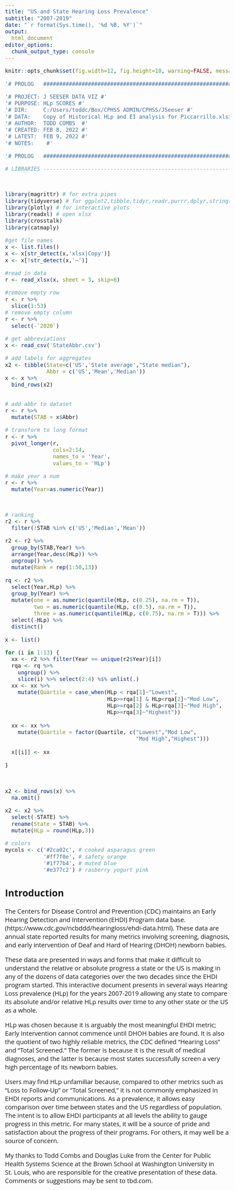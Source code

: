```yaml
---
title: "US and State Hearing Loss Prevalence"
subtitle: "2007-2019"
date: "`r format(Sys.time(), '%d %B, %Y')`"
output: 
  html_document
editor_options: 
  chunk_output_type: console
---
```

[//]: # CSS style arguments

<style type="text/css">

@import url("https://fonts.googleapis.com/css?family=Open+Sans:400,400i,700,700i&display=swap");

h1, h2, h3, h4, h5, body, ul, ol, p {
font-family: 'Open Sans', sans-serif;

}

body{ /* Normal  */
      font-size: 20px;
      counter-reset:table figure;
  }

.table{
  width:auto;
  font-size:12px;
}

td, th{
  padding-left:10px;
  text-align: right;
}

caption::before{
  counter-increment: table;
  content: "Table " counter(table) ": ";
}

.caption::before{
  counter-increment: figure;
  content: "Figure " counter(figure) ": ";
}

caption, .caption{
  font-style:italic;
  font-size: 16px;
  margin-top:0.5em;
  margin-bottom:0.5em;
  width:80%;
  text-align: left;
}

#TOC {
  font-size: 17px;
  width: 100%;
}

</style>

```r
knitr::opts_chunk$set(fig.width=12, fig.height=10, warning=FALSE, message=FALSE, cache=F, results = 'show', echo=F)

```

```r


'# PROLOG   ################################################################'

'# PROJECT: J SEESER DATA VIZ #'
'# PURPOSE: HLp SCORES #'
'# DIR:     C:/Users/toddc/Box/CPHSS ADMIN/CPHSS/JSeeser #'
'# DATA:    Copy of Historical HLp and EI analysis for Piccarrillo.xlsx #'
'# AUTHOR:  TODD COMBS  #'
'# CREATED: FEB 8, 2022 #'
'# LATEST:  FEB 9, 2022 #'
'# NOTES:    #'

'# PROLOG   ###############################################################'


```


```r

# LIBRARIES ---------------------------------------------------------------



library(magrittr) # for extra pipes
library(tidyverse) # for ggplot2,tibble,tidyr,readr,purrr,dplyr,stringr,forcats
library(plotly) # for interactive plots
library(readxl) # open xlsx
library(crosstalk)
library(catmaply)

#get file names
x <- list.files()
x <- x[str_detect(x,'xlsx|Copy')]
x <- x[!str_detect(x,'~')]

#read in data
r <- read_xlsx(x, sheet = 3, skip=6)

#remove empty row
r <- r %>% 
  slice(1:53)
# remove empty column
r <- r %>% 
  select(-`2020`)

# get abbreviations
x <- read_csv('StateAbbr.csv')

# add labels for aggregates
x2 <- tibble(State=c('US','State average',"State median"),
             Abbr = c('US','Mean','Median'))
x <- x %>% 
  bind_rows(x2)


# add abbr to dataset
r <- r %>% 
  mutate(STAB = x$Abbr)

# transform to long format
r <- r %>% 
  pivot_longer(r,
               cols=2:14,
               names_to = 'Year',
               values_to = 'HLp')

# make year a num
r <- r %>% 
  mutate(Year=as.numeric(Year))



# ranking
r2 <- r %>% 
  filter(!STAB %in% c('US','Median','Mean'))

r2 <- r2 %>% 
  group_by(STAB,Year) %>% 
  arrange(Year,desc(HLp)) %>% 
  ungroup() %>% 
  mutate(Rank = rep(1:50,13))

rq <- r2 %>% 
  select(Year,HLp) %>% 
  group_by(Year) %>%
  mutate(one = as.numeric(quantile(HLp, c(0.25), na.rm = T)),
         two = as.numeric(quantile(HLp, c(0.5), na.rm = T)),
         three = as.numeric(quantile(HLp, c(0.75), na.rm = T))) %>% 
  select(-HLp) %>% 
  distinct()

x <- list()

for (i in 1:13) {
  xx <- r2 %>% filter(Year == unique(r2$Year)[i])
  rqa <- rq %>% 
    ungroup() %>% 
    slice(i) %>% select(2:4) %$% unlist(.)
  xx <- xx %>% 
    mutate(Quartile = case_when(HLp < rqa[1]~"Lowest",
                                HLp>=rqa[1] & HLp<rqa[2]~"Mod Low",
                                HLp>=rqa[2] & HLp<rqa[3]~"Mod High",
                                HLp>=rqa[3]~"Highest"))
  
  xx <- xx %>% 
    mutate(Quartile = factor(Quartile, c("Lowest","Mod Low",
                                         "Mod High","Highest")))
  
  x[[i]] <- xx
    
}


  
x2 <- bind_rows(x) %>% 
  na.omit()

x2 <- x2 %>% 
  select(-STATE) %>% 
  rename(State = STAB) %>% 
  mutate(HLp = round(HLp,3))

# colors
mycols <- c('#2ca02c', # cooked asparagus green
            '#ff7f0e', # safety orange
            '#1f77b4', # muted blue
            '#e377c2') # rasberry yogurt pink

```

## Introduction

The Centers for Disease Control and Prevention (CDC) maintains an Early Hearing Detection and Intervention (EHDI) Program data base.  (https://www.cdc.gov/ncbddd/hearingloss/ehdi-data.html).  These data are annual state reported results for many metrics involving screening, diagnosis, and early intervention of Deaf and Hard of Hearing (DHOH) newborn babies.  

These data are presented in ways and forms that make it difficult to understand the relative or absolute progress a state or the US is making in any of the dozens of data categories over the two decades since the EHDI program started.  This interactive document presents in several ways Hearing Loss prevalence (HLp)  for the years 2007-2019 allowing any state to compare its absolute and/or relative HLp results over time to any other state or the US as a whole.

HLp was chosen because it is arguably the most meaningful EHDI metric; Early Intervention cannot commence until DHOH babies are found.  It is also the quotient of two highly reliable metrics, the CDC defined “Hearing Loss” and “Total Screened.”  The former is because it is the result of medical diagnoses, and the latter is because most states successfully screen a very high percentage of its newborn babies.  

Users may find HLp unfamiliar because, compared to other metrics such as “Loss to Follow-Up” or “Total Screened,” it is not commonly emphasized in EHDI reports and communications.  As a prevalence, it allows easy comparison over time between states and the US regardless of population. The intent is to allow EHDI participants at all levels the ability to gauge progress in this metric.  For many states, it will be a source of pride and satisfaction about the progress of their programs.  For others, it may well be a source of concern.  

My thanks to Todd Combs and Douglas Luke from the Center for Public Health Systems Science at the Brown School at Washington University in St. Louis, who are responsible for the creative presentation of these data.  Comments or suggestions may be sent to tbd.com.

<br>

<br>

## State trends over time

Figure 1 displays the numbers of states above and below the 2019 median HLp value of 1.8. Over time, more states identified more infants with hearing loss. Mouse over the bars to see the percentage of states reporting above or below the 2019 median each year.




```r

x2 <- x2 %>% 
  mutate(Year = factor(Year, 2019:2007))


 
 xg <- x2 %>% 
   mutate(cat = factor(ifelse(HLp<1.79,"Below 2019 median HLp (1.8)","Above 2019 median HLp (1.8)"),
                       c("Above 2019 median HLp (1.8)","Below 2019 median HLp (1.8)"))) %>% 
   mutate(Year = factor(Year,rev(levels(Year))))
 
 xg <- xg %>% 
   group_by(Year,cat) %>% 
   summarise(tot = n()) %>% 
   ungroup() %>% 
   group_by(Year) %>% 
   mutate(pc = round(tot/sum(tot)*100,1))
 
 xg <- xg %>% 
   ungroup() %>% 
   mutate(tot = ifelse(cat=="Below 2019 median HLp (1.8)",tot*-1,tot)) 
 
xg <- xg %>% 
  mutate(`States:` = abs(tot))

gb <- xg %>% 
  ggplot(aes(x=Year,y=tot,fill=cat,text = paste0(Year,"\nStates: ",`States:`,
                                                 " (",pc,"%)"))) +
  geom_col() + 
  geom_hline(yintercept=0,  color = 'white') +
  theme_minimal() + theme(panel.grid.major.x  = element_blank()) +
  scale_y_continuous(limits=c(-40,30),breaks = seq(-35,30,5),
                     labels = c(seq(35,0,-5),seq(5,30,5))) + 
  labs(fill="",x="", y="States reporting HLp")



ggplotly(gb, tooltip = 'text')
 
```

<br>

<br>

## Smoothed line plots

Figure 2 shows the actual reported prevalence by state (pink lines) and smoothed trend lines (green) to discard small year-to-year variations. States are ordered by slope (regression coefficient) from highest to lowest. Remove either type of line from all states in the figure by clicking on the legend (bottom right). 


```r
# smoothed plots

xus <- r %>% mutate(Year = factor(Year,2019:2007)) %>% 
  filter(STAB=='US') %>% 
  select(-STATE) %>% 
  rename(State=STAB)

x3 <- x2 %>% 
  bind_rows(xus)

x3 %<>% mutate(HLp = round(HLp,3))

x <- list()


for (i in 1:50) {
  xtemp <- x3 %>% filter(State==unique(State)[i])
  
  x[[i]] <-lm(HLp~Year, data=xtemp)
}


xsort <- tibble(State = unique(x3$State),
             Slope = NA)

for (i in 1:50) {
  
  xsort$Slope[i] <- x[[i]]$coefficients[2]
}

x19 <- x3 %>% 
  filter(Year==2019) %>% 
  filter(State != 'US') %>% 
  arrange(desc(HLp))

#setdiff(unique(r2$STAB),(x19$State))
# "MS" 18 "CO" 14 "RI" 18 "AL" 18

xmiss <- x2 %>% 
  filter(State %in% c("MS", "CO", "RI", "AL"))

xmiss <- x2 %>% 
  filter(State %in% c('MS','RI','AL') & Year==2018 |
           State== 'CO' & Year==2014)

x19 <- x19 %>% 
  bind_rows(xmiss) 

x19 %<>% arrange(desc(HLp)) 
  
  
  
x3 <- x3 %>% 
  mutate(State  = factor(State, c(unique(x19$State),'US'))) %>% 
  mutate(Year= as.numeric(as.character(Year)))



g <- x3 %>% 
  ggplot(aes(Year,HLp)) + 
  geom_smooth(aes(color = "Smoothed"),method=lm, se=F) + 
  geom_line(aes(color = "Actual")) +
  geom_text(aes(x = 2013, y = 4,label=State), inherit.aes = F) +
  facet_wrap(~State, ncol=9) + 
  theme_minimal() + labs(color="")+
  theme(panel.grid.major.x = element_blank(),
        legend.position = c(0.9,0.05),
        panel.spacing.y = unit(2,'lines'),
        panel.spacing.x = unit(1,'lines'),
        strip.text.x = element_blank(),
        axis.title.x = element_blank(),
        strip.text.y = element_text(face='regular'))
 # +
 #  scale_color_manual(values = c('#e377c2','#2ca02c'))



ggplotly(g, tooltip = c('Year','HLp'),
          ) %>% 
  layout(legend = list(x = 0.75, y = 0.05,
                       orientation = "h"))

```

<br>
<br>

## Comparison line plots

Figure 2 shows the reported prevalences by state and for the US overall along with annual mean and median. Click on a line or point to isolate it, or choose one or more lines to compare from the dropdown menu. Double-click in the whitespace to bring all the lines back. To zoom in after selecting states for comparison, drag and drop the mouse from left to right over the plot area. If applicable, the range of the axes will change to fit the selection.


```r


xtemp <- r %>% 
  filter(STAB %in% c('US','Median','Mean')) %>% 
  dplyr::select(-STATE) %>% 
  rename(State = STAB) %>% 
  mutate(Quartile = '--') %>% 
  mutate(Year= factor(Year,2019:2007))


# https://rstudio-pubs-static.s3.amazonaws.com/352801_12ebacbc1acb46ff89dd0a08cc1301f3.html

x2 <- x2 %>% 
  mutate(Quartile = factor(as.character(Quartile),c(levels(Quartile),"--"))) %>% 
  arrange(State) 

x4 <- x2 %>%  bind_rows(xtemp) %>% 
  mutate(HLp = round(HLp,3))

xx <- SharedData$new(x4, ~State, group = "Choose state(s)")
p <- plot_ly(xx, x = ~Year, y = ~HLp, color= ~State,
             height = 750) %>%
  group_by(State) %>%
  add_trace(text = ~State, hoverinfo = 'text', type = 'scatter',
            mode = 'lines+markers', 
            opacity = 1, marker = list(size = 15, opacity = 1),
            line = list(opacity = 1,width = 3.5),
              hovertext =
              paste(x4$State,x4$Year,"<br>HLp:",x4$HLp,"<br>Q:",x4$Quartile)) %>% 
  layout(showlegend = F,
         xaxis =list(title="")) %>% 
  plotly::highlight(on = "plotly_click", off = 'plotly_doubleclick',
  persistent =T, selectize = T,
  opacityDim = getOption("opacityDim", 0.1)) %>% 
  layout(xaxis = list(showgrid = FALSE),
          yaxis = list(showgrid = TRUE))
p

# bscols(widths = c(3, NA), 
#        filter_checkbox(id = "id-selector", 
#                      label = "Choose state", 
#                      sharedData = xx, 
#                      group = ~State,
#                      columns = 4), 
#        p)


```


<br>
<br>

## Heatmap

Figure 3 shows a heatmap of state HLp in the quartiles from 2019. States are ordered from highest (top) to lowest (bottom) average HLp (top to bottom). Mouse over any box for more information. 


```r
# heatmap

# reverse_legend_labels <- function(plotly_plot) {
#   n_labels <- length(plotly_plot$x$data)
#   plotly_plot$x$data[1:n_labels] <- plotly_plot$x$data[n_labels:1]
#   plotly_plot
# }
# 
# 
# 
# x3 <- x2 
# 
# x4 <- x3 %>% 
#   dplyr::group_by(State) %>% 
#   dplyr::summarise(avg = mean(HLp, na.rm=T)) %>% 
#   dplyr::arrange(desc(avg))
# 
# x3 <- x3 %>% 
#   mutate(State = factor(State, rev(unique(x4$State))))
# 
# #hk <- highlight_key(x2, ~Year)
# 
# g <- ggplot(x3, aes(Year,State,fill=Quartile, group=HLp))
# g <- g + geom_tile() + labs(fill="") +
#   theme_minimal() + theme(panel.grid = element_blank()) +
#   scale_x_continuous(breaks=2007:2019,labels=2007:2019) + 
#   scale_fill_manual(values= mycols) + labs(y = "",x = "")
# 
# ggplotly(g, tooltip = c("State",'HLp','Year','Quartile')) %>%
#   reverse_legend_labels() %>% 
#   layout(legend=list(orientation = "h", x =0.3, y=100))


r19 <- r2 %>% 
  filter(Year==2019) %$%
  quantile(HLp,c(0.25,0.5,0.75), na.rm=T)

r2 <- r2 %>% 
  mutate(cat = case_when(HLp<r19[1]~"1st",
                         HLp>=r19[1] & HLp < r19[2]~"2nd",
                         HLp>=r19[2] & HLp < r19[3]~"3rd",
                         HLp>=r19[3]~"4th"))


r2 <- r2 %>% 
  mutate(cat = factor(cat)) %>% 
  na.omit()
# xx <- SharedData$new(r2, ~State, group = "Choose state(s)")
# 
# g <- r2 %>% 
#   ggplot(aes(x=Year,y=Rank,label=STAB,group=STAB,fill=cat)) + 
#   geom_tile() +
#   geom_text(size=4, fontface='bold') +
#   theme_minimal() + theme(panel.grid = element_blank(),
#                           axis.text.y = element_blank()) +
#   scale_y_reverse()
# 
# g
# 
# ggplotly(g,source = 'xx')

r3 <- r2 %>% 
  bind_rows(r %>% filter(STATE=='US'))

r3 <- r3 %>% 
  group_by(Year) %>% 
  arrange(HLp, .by_group = T)

r4 <- r3 %>% 
  summarise(tot = n())

x <- list()

for (i in 1:13) {
  x[[i]] <- (52-r4$tot[i]):51
}

r3 <- r3 %>% 
  ungroup() %>% 
  mutate(Rank = unlist(x))

r3 <- r3 %>% 
  mutate(cat2 = case_when(cat=='1st'~"HLp: 0.21 - 1.33",
                          cat=='2nd'~"HLp: 1.33 - 1.79",
                          cat=='3rd'~"HLp: 1.79 - 2.12",
                          cat=='4th'~"HLp: 2.12 - 4.54",
                          is.na(cat)~"US")) 
x <- sort(unique(r3$cat2))

r3 %<>% mutate(cat2 = factor(cat2, rev(x)))



r3%<>% select(-STATE) %>% 
  rename(State = STAB)

g <- r3 %>% 
  ggplot(aes(x=Year,y=Rank,label=State,group=State,fill=cat2,
             color = HLp,)) + 
  geom_tile(color='white') +
  geom_text(size=4, fontface='bold') +
  theme_minimal() + theme(panel.grid = element_blank(),
                          axis.text.y = element_blank()) +
  scale_x_continuous(breaks = 2007:2019) + 
  labs(fill="",x="",y="") +
  guides(color='none',shape='none')



ggplotly(g,tooltip = c("label", "Year","HLp") )

```

<br>
<br>

![](https://github.com/tbcombs/Images/raw/main/CPHSS_left-pos_rgb.png){width=45%} ![](https://github.com/tbcombs/Images/raw/main/Brown_School_2linecnt_pos-color.png){width=45%}
